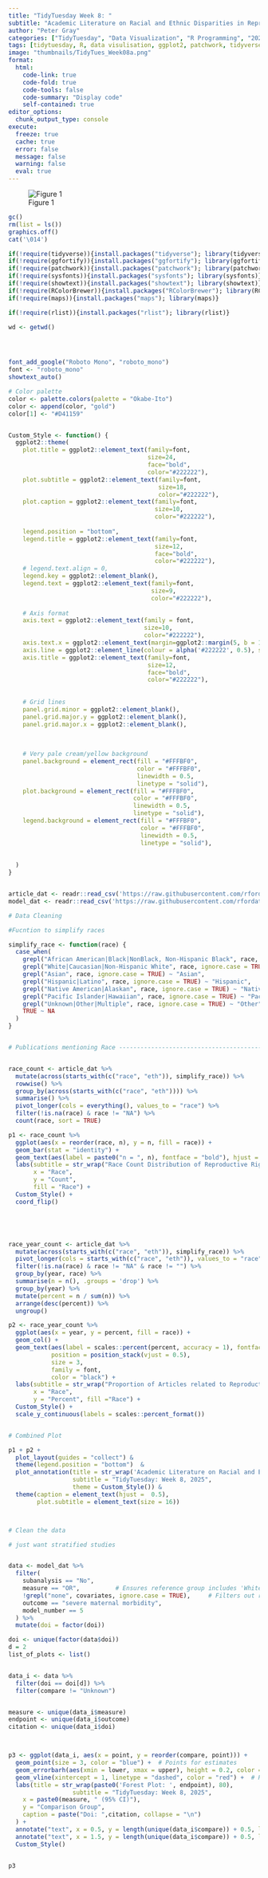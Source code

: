 ```yaml
---
title: "TidyTuesday Week 8: "
subtitle: "Academic Literature on Racial and Ethnic Disparities in Reproductive Medicine in the US"
author: "Peter Gray"
categories: ["TidyTuesday", "Data Visualization", "R Programming", "2025"]
tags: [tidytuesday, R, data visulisation, ggplot2, patchwork, tidyverse]
image: "thumbnails/TidyTues_Week08a.png"
format:
  html:
    code-link: true
    code-fold: true
    code-tools: false
    code-summary: "Display code"
    self-contained: true
editor_options: 
  chunk_output_type: console
execute: 
  freeze: true                                                  
  cache: true                                                   
  error: false
  message: false
  warning: false
  eval: true
---
```


![Figure 1](thumbnails/TidyTues_Week08a.png)
```r


gc()
rm(list = ls())
graphics.off()
cat('\014')

if(!require(tidyverse)){install.packages("tidyverse"); library(tidyverse)}
if(!require(ggfortify)){install.packages("ggfortify"); library(ggfortify)}
if(!require(patchwork)){install.packages("patchwork"); library(patchwork)}
if(!require(sysfonts)){install.packages("sysfonts"); library(sysfonts)}
if(!require(showtext)){install.packages("showtext"); library(showtext)}
if(!require(RColorBrewer)){install.packages("RColorBrewer"); library(RColorBrewer)}
if(!require(maps)){install.packages("maps"); library(maps)}

if(!require(rlist)){install.packages("rlist"); library(rlist)}

wd <- getwd()




font_add_google("Roboto Mono", "roboto_mono")
font <- "roboto_mono"
showtext_auto()

# Color palette
color <- palette.colors(palette = "Okabe-Ito")
color <- append(color, "gold")
color[1] <- "#D41159"


Custom_Style <- function() {
  ggplot2::theme(
    plot.title = ggplot2::element_text(family=font,
                                       size=24,
                                       face="bold",
                                       color="#222222"),
    plot.subtitle = ggplot2::element_text(family=font,
                                          size=18,
                                          color="#222222"),
    plot.caption = ggplot2::element_text(family=font,
                                         size=10,
                                         color="#222222"),
    
    legend.position = "bottom",
    legend.title = ggplot2::element_text(family=font, 
                                         size=12, 
                                         face="bold", 
                                         color="#222222"),
    # legend.text.align = 0,
    legend.key = ggplot2::element_blank(),
    legend.text = ggplot2::element_text(family=font,
                                        size=9,
                                        color="#222222"),
    
    # Axis format
    axis.text = ggplot2::element_text(family = font,
                                      size=10,
                                      color="#222222"),
    axis.text.x = ggplot2::element_text(margin=ggplot2::margin(5, b = 10), size =8),
    axis.line = ggplot2::element_line(colour = alpha('#222222', 0.5), size =0.5),
    axis.title = ggplot2::element_text(family=font, 
                                       size=12, 
                                       face="bold", 
                                       color="#222222"),
    
    
    # Grid lines
    panel.grid.minor = ggplot2::element_blank(),
    panel.grid.major.y = ggplot2::element_blank(),
    panel.grid.major.x = ggplot2::element_blank(),
    
    
    
    # Very pale cream/yellow background
    panel.background = element_rect(fill = "#FFFBF0",  
                                    color = "#FFFBF0", 
                                    linewidth = 0.5, 
                                    linetype = "solid"),
    plot.background = element_rect(fill = "#FFFBF0",  
                                   color = "#FFFBF0", 
                                   linewidth = 0.5, 
                                   linetype = "solid"),
    legend.background = element_rect(fill = "#FFFBF0",  
                                     color = "#FFFBF0", 
                                     linewidth = 0.5, 
                                     linetype = "solid"),
    
    
  )
}


article_dat <- readr::read_csv('https://raw.githubusercontent.com/rfordatascience/tidytuesday/main/data/2025/2025-02-25/article_dat.csv')
model_dat <- readr::read_csv('https://raw.githubusercontent.com/rfordatascience/tidytuesday/main/data/2025/2025-02-25/model_dat.csv')

# Data Cleaning 

#Fucntion to simplify races

simplify_race <- function(race) {
  case_when(
    grepl("African American|Black|NonBlack, Non-Hispanic Black", race, ignore.case = TRUE) ~ "Black",
    grepl("White|Caucasian|Non-Hispanic White", race, ignore.case = TRUE) ~ "White",
    grepl("Asian", race, ignore.case = TRUE) ~ "Asian",
    grepl("Hispanic|Latino", race, ignore.case = TRUE) ~ "Hispanic",
    grepl("Native American|Alaskan", race, ignore.case = TRUE) ~ "Native American",
    grepl("Pacific Islander|Hawaiian", race, ignore.case = TRUE) ~ "Pacific Islander",
    grepl("Unknown|Other|Multiple", race, ignore.case = TRUE) ~ "Other",
    TRUE ~ NA
  )
}


# Publications mentioning Race --------------------------------------------


race_count <- article_dat %>% 
  mutate(across(starts_with(c("race", "eth")), simplify_race)) %>% 
  rowwise() %>%
  group_by(across(starts_with(c("race", "eth")))) %>% 
  summarise() %>%
  pivot_longer(cols = everything(), values_to = "race") %>% 
  filter(!is.na(race) & race != "NA") %>% 
  count(race, sort = TRUE)  

p1 <- race_count %>% 
  ggplot(aes(x = reorder(race, n), y = n, fill = race)) +  
  geom_bar(stat = "identity") +  
  geom_text(aes(label = paste0("n = ", n), fontface = "bold"), hjust = -0.1, size = 3, angle = 0) +  # Add text labels on top of bars
  labs(subtitle = str_wrap("Race Count Distribution of Reproductive Rights studies in the US (2010-2023)", 40),
       x = "Race",
       y = "Count",
       fill = "Race") +
  Custom_Style() +
  coord_flip()  





race_year_count <- article_dat %>%
  mutate(across(starts_with(c("race", "eth")), simplify_race)) %>%
  pivot_longer(cols = starts_with(c("race", "eth")), values_to = "race", names_to = "race_column") %>%
  filter(!is.na(race) & race != "NA" & race != "") %>%
  group_by(year, race) %>%
  summarise(n = n(), .groups = 'drop') %>% 
  group_by(year) %>% 
  mutate(percent = n / sum(n)) %>% 
  arrange(desc(percent)) %>% 
  ungroup()

p2 <- race_year_count %>% 
  ggplot(aes(x = year, y = percent, fill = race)) +  
  geom_col() +
  geom_text(aes(label = scales::percent(percent, accuracy = 1), fontface = "bold"),  
            position = position_stack(vjust = 0.5),  
            size = 3,  
            family = font,
            color = "black") +  
  labs(subtitle = str_wrap("Proportion of Articles related to Reproductive rights mentioning each race (2010-2023)", 40),
       x = "Race",
       y = "Percent", fill ="Race") +  
  Custom_Style() +  
  scale_y_continuous(labels = scales::percent_format())


# Combined Plot

p1 + p2 +
  plot_layout(guides = "collect") &
  theme(legend.position = "bottom")  &
  plot_annotation(title = str_wrap('Academic Literature on Racial and Ethnic Disparities in Reproductive Medicine in the US', 80),
                  subtitle = "TidyTuesday: Week 8, 2025",
                  theme = Custom_Style()) &
  theme(caption = element_text(hjust =  0.5),
        plot.subtitle = element_text(size = 16))



# Clean the data

# just want stratified studies


data <- model_dat %>%
  filter(
    subanalysis == "No",
    measure == "OR",          # Ensures reference group includes 'White'
    !grepl("none", covariates, ignore.case = TRUE),     # Filters out rows where covariates is 'none'
    outcome == "severe maternal morbidity",
    model_number == 5
  ) %>% 
  mutate(doi = factor(doi))

doi <- unique(factor(data$doi))
d = 2
list_of_plots <- list()


data_i <- data %>% 
  filter(doi == doi[d]) %>% 
  filter(compare != "Unknown")


measure <- unique(data_i$measure)
endpoint <- unique(data_i$outcome)
citation <- unique(data_i$doi)



p3 <- ggplot(data_i, aes(x = point, y = reorder(compare, point))) +  
  geom_point(size = 3, color = "blue") +  # Points for estimates
  geom_errorbarh(aes(xmin = lower, xmax = upper), height = 0.2, color = "black") +  # Confidence intervals
  geom_vline(xintercept = 1, linetype = "dashed", color = "red") +  # Reference line at 1
  labs(title = str_wrap(paste0('Forest Plot: ', endpoint), 80),
                  subtitle = "TidyTuesday: Week 8, 2025",
    x = paste0(measure, " (95% CI)"),
    y = "Comparison Group",
    caption = paste("Doi: ",citation, collapse = "\n")
  ) +
  annotate("text", x = 0.5, y = length(unique(data_i$compare)) + 0.5, label = "Favourable compared with White Women", color = "green", hjust = 0) +
  annotate("text", x = 1.5, y = length(unique(data_i$compare)) + 0.5, label = "Outcomes Worsened compared with White Women", color = "red", hjust = 1) +
  Custom_Style()


p3


```
